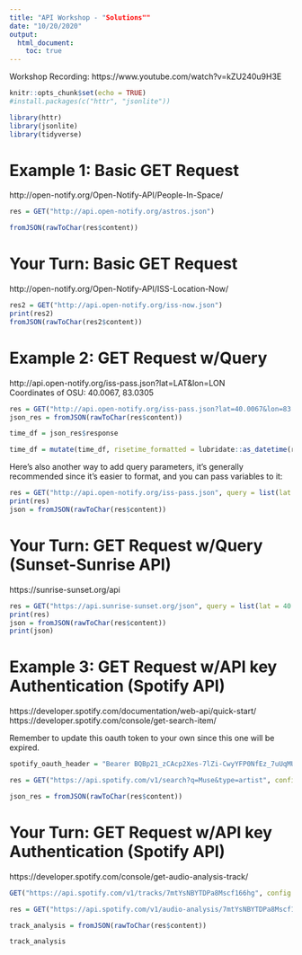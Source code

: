 ```yaml
---
title: "API Workshop - "Solutions""
date: "10/20/2020"
output: 
  html_document:
    toc: true
---
```


Workshop Recording: https://www.youtube.com/watch?v=kZU240u9H3E  

```r
knitr::opts_chunk$set(echo = TRUE)
#install.packages(c("httr", "jsonlite"))

library(httr)
library(jsonlite)
library(tidyverse)
```

# Example 1: Basic GET Request
http://open-notify.org/Open-Notify-API/People-In-Space/
```r
res = GET("http://api.open-notify.org/astros.json")
```

```r
fromJSON(rawToChar(res$content))
```


# Your Turn: Basic GET Request
http://open-notify.org/Open-Notify-API/ISS-Location-Now/
```r
res2 = GET("http://api.open-notify.org/iss-now.json")
print(res2)
fromJSON(rawToChar(res2$content))
```

# Example 2: GET Request w/Query
http://api.open-notify.org/iss-pass.json?lat=LAT&lon=LON  
Coordinates of OSU: 40.0067, 83.0305
```r
res = GET("http://api.open-notify.org/iss-pass.json?lat=40.0067&lon=83.0305")
json_res = fromJSON(rawToChar(res$content))
```

```r
time_df = json_res$response

time_df = mutate(time_df, risetime_formatted = lubridate::as_datetime(risetime))
```

Here's also another way to add query parameters, it's generally recommended since it's easier to format, and you can pass variables to it:
```r
res = GET("http://api.open-notify.org/iss-pass.json", query = list(lat = 40.0067, lon = 83.0305))
print(res)
json = fromJSON(rawToChar(res$content))
```

# Your Turn: GET Request w/Query (Sunset-Sunrise API)
https://sunrise-sunset.org/api
```r
res = GET("https://api.sunrise-sunset.org/json", query = list(lat = 40.0067, lng = 83.0305, date = "today"))
print(res)
json = fromJSON(rawToChar(res$content))
print(json)
```

# Example 3: GET Request w/API key Authentication (Spotify API)
https://developer.spotify.com/documentation/web-api/quick-start/
https://developer.spotify.com/console/get-search-item/

Remember to update this oauth token to your own since this one will be expired.

```r
spotify_oauth_header = "Bearer BQBp21_zCAcp2Xes-7lZi-CwyYFP0NfEz_7uUqMUWaygh2boyoB5UUfWe0JNYUxwDWR-BV5UCiixqm914eDtLJDOW60neNXtrwsX9WWkBlUVNJcvct_Gla4CnrC8g3kaKqBG3opx7o3KfswnE8JgUQ8"

res = GET("https://api.spotify.com/v1/search?q=Muse&type=artist", config = add_headers(c(authorization = spotify_oauth_header)))

json_res = fromJSON(rawToChar(res$content))
```


# Your Turn: GET Request w/API key Authentication (Spotify API)
https://developer.spotify.com/console/get-audio-analysis-track/

```r
GET("https://api.spotify.com/v1/tracks/7mtYsNBYTDPa8Mscf166hg", config = add_headers(c(authorization = spotify_oauth_header)))
```


```r
res = GET("https://api.spotify.com/v1/audio-analysis/7mtYsNBYTDPa8Mscf166hg", config = add_headers(c(authorization = spotify_oauth_header)))

track_analysis = fromJSON(rawToChar(res$content))
```

```r
track_analysis
```